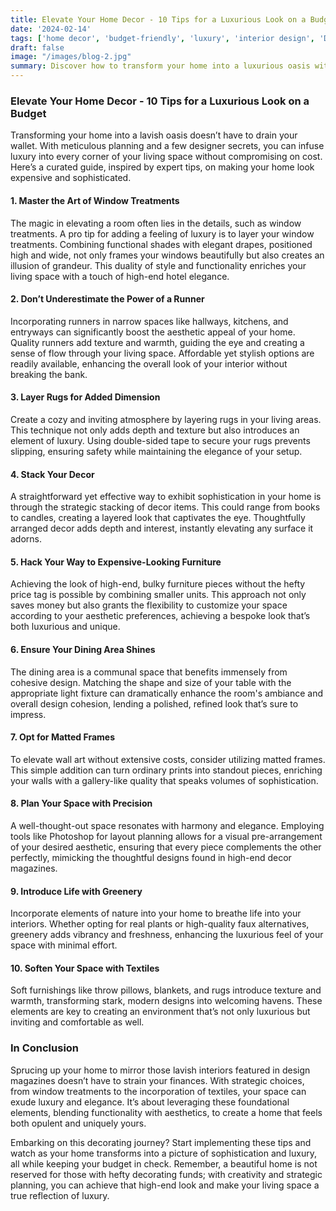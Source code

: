 ```yaml
---
title: Elevate Your Home Decor - 10 Tips for a Luxurious Look on a Budget
date: '2024-02-14'
tags: ['home decor', 'budget-friendly', 'luxury', 'interior design', 'DIY']
draft: false
image: "/images/blog-2.jpg"
summary: Discover how to transform your home into a luxurious oasis without breaking the bank, using expert design tips and savvy decorating strategies.
---
```

### Elevate Your Home Decor - 10 Tips for a Luxurious Look on a Budget

Transforming your home into a lavish oasis doesn’t have to drain your wallet. With meticulous planning and a few designer secrets, you can infuse luxury into every corner of your living space without compromising on cost. Here’s a curated guide, inspired by expert tips, on making your home look expensive and sophisticated.

#### 1. Master the Art of Window Treatments

The magic in elevating a room often lies in the details, such as window treatments. A pro tip for adding a feeling of luxury is to layer your window treatments. Combining functional shades with elegant drapes, positioned high and wide, not only frames your windows beautifully but also creates an illusion of grandeur. This duality of style and functionality enriches your living space with a touch of high-end hotel elegance.

#### 2. Don’t Underestimate the Power of a Runner

Incorporating runners in narrow spaces like hallways, kitchens, and entryways can significantly boost the aesthetic appeal of your home. Quality runners add texture and warmth, guiding the eye and creating a sense of flow through your living space. Affordable yet stylish options are readily available, enhancing the overall look of your interior without breaking the bank.

#### 3. Layer Rugs for Added Dimension

Create a cozy and inviting atmosphere by layering rugs in your living areas. This technique not only adds depth and texture but also introduces an element of luxury. Using double-sided tape to secure your rugs prevents slipping, ensuring safety while maintaining the elegance of your setup.

#### 4. Stack Your Decor

A straightforward yet effective way to exhibit sophistication in your home is through the strategic stacking of decor items. This could range from books to candles, creating a layered look that captivates the eye. Thoughtfully arranged decor adds depth and interest, instantly elevating any surface it adorns.

#### 5. Hack Your Way to Expensive-Looking Furniture

Achieving the look of high-end, bulky furniture pieces without the hefty price tag is possible by combining smaller units. This approach not only saves money but also grants the flexibility to customize your space according to your aesthetic preferences, achieving a bespoke look that’s both luxurious and unique.

#### 6. Ensure Your Dining Area Shines

The dining area is a communal space that benefits immensely from cohesive design. Matching the shape and size of your table with the appropriate light fixture can dramatically enhance the room's ambiance and overall design cohesion, lending a polished, refined look that’s sure to impress.

#### 7. Opt for Matted Frames

To elevate wall art without extensive costs, consider utilizing matted frames. This simple addition can turn ordinary prints into standout pieces, enriching your walls with a gallery-like quality that speaks volumes of sophistication.

#### 8. Plan Your Space with Precision

A well-thought-out space resonates with harmony and elegance. Employing tools like Photoshop for layout planning allows for a visual pre-arrangement of your desired aesthetic, ensuring that every piece complements the other perfectly, mimicking the thoughtful designs found in high-end decor magazines.

#### 9. Introduce Life with Greenery

Incorporate elements of nature into your home to breathe life into your interiors. Whether opting for real plants or high-quality faux alternatives, greenery adds vibrancy and freshness, enhancing the luxurious feel of your space with minimal effort.

#### 10. Soften Your Space with Textiles

Soft furnishings like throw pillows, blankets, and rugs introduce texture and warmth, transforming stark, modern designs into welcoming havens. These elements are key to creating an environment that’s not only luxurious but inviting and comfortable as well.

### In Conclusion

Sprucing up your home to mirror those lavish interiors featured in design magazines doesn’t have to strain your finances. With strategic choices, from window treatments to the incorporation of textiles, your space can exude luxury and elegance. It’s about leveraging these foundational elements, blending functionality with aesthetics, to create a home that feels both opulent and uniquely yours.

Embarking on this decorating journey? Start implementing these tips and watch as your home transforms into a picture of sophistication and luxury, all while keeping your budget in check. Remember, a beautiful home is not reserved for those with hefty decorating funds; with creativity and strategic planning, you can achieve that high-end look and make your living space a true reflection of luxury.